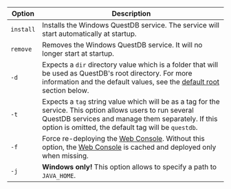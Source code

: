 | Option    | Description                                                                                                                                                                                                                                          |
| --------- | ---------------------------------------------------------------------------------------------------------------------------------------------------------------------------------------------------------------------------------------------------- |
| `install` | Installs the Windows QuestDB service. The service will start automatically at startup.                                                                                                                                                               |
| `remove`  | Removes the Windows QuestDB service. It will no longer start at startup.                                                                                                                                                                             |
| `-d`      | Expects a `dir` directory value which is a folder that will be used as QuestDB's root directory. For more information and the default values, see the [default root](/docs/operations/command-line-options/#default-root-directory-1) section below. |
| `-t`      | Expects a `tag` string value which will be as a tag for the service. This option allows users to run several QuestDB services and manage them separately. If this option is omitted, the default tag will be `questdb`.                              |
| `-f`      | Force re-deploying the [Web Console](/docs/web-console/). Without this option, the [Web Console](/docs/web-console/) is cached and deployed only when missing.                                                                                       |
| `-j`      | **Windows only!** This option allows to specify a path to `JAVA_HOME`.                                                                                                                                                                               |
